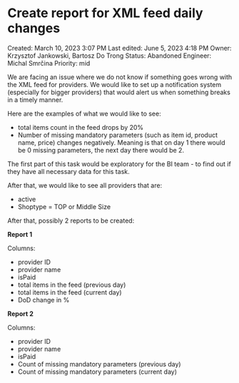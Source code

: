 # Create report for XML feed daily changes

Created: March 10, 2023 3:07 PM
Last edited: June 5, 2023 4:18 PM
Owner: Krzysztof Jankowski, Bartosz Do Trong
Status: Abandoned
Engineer: Michal Smrčina
Priority: mid

We are facing an issue where we do not know if something goes wrong with the XML feed for providers. We would like to set up a notification system (especially for bigger providers) that would alert us when something breaks in a timely manner. 

Here are the examples of what we would like to see:

- total items count in the feed drops by 20%
- Number of missing mandatory parameters (such as item id, product name, price) changes negatively. Meaning is that on day 1 there would be 0 missing parameters, the next day there would be 2.

The first part of this task would be exploratory for the BI team - to find out if they have all necessary data for this task.

After that, we would like to see all providers that are:

- active
- Shoptype = TOP or Middle Size

After that, possibly 2 reports to be created:

**Report 1**

Columns:

- provider ID
- provider name
- isPaid
- total items in the feed (previous day)
- total items in the feed (current day)
- DoD change in %

**Report 2**

Columns:

- provider ID
- provider name
- isPaid
- Count of missing mandatory parameters (previous day)
- Count of missing mandatory parameters (current day)